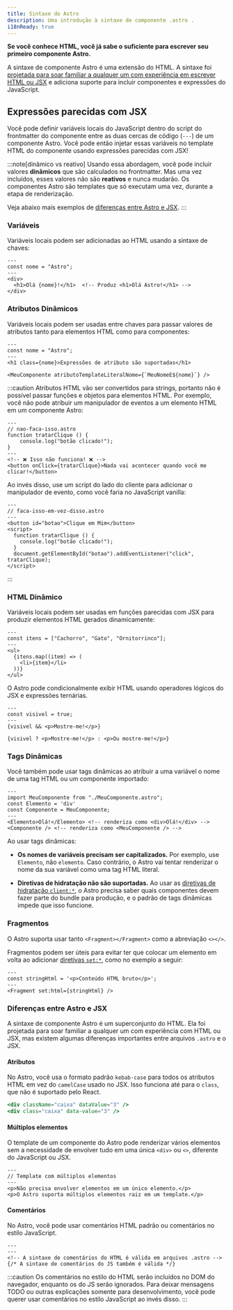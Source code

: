 ```yaml
---
title: Sintaxe do Astro
description: Uma introdução à sintaxe de componente .astro .
i18nReady: true
---
```


**Se você conhece HTML, você já sabe o suficiente para escrever seu primeiro componente Astro.**

A sintaxe de componente Astro é uma extensão do HTML. A sintaxe foi [projetada para soar familiar a qualquer um com experiência em escrever HTML ou JSX](#diferenças-entre-astro-e-jsx) e adiciona suporte para incluir componentes e expressões do JavaScript.


## Expressões parecidas com JSX

Você pode definir variáveis locais do JavaScript dentro do script do frontmatter do componente entre as duas cercas de código (`---`) de um componente Astro. Você pode então injetar essas variáveis no template HTML do componente usando expressões parecidas com JSX!

:::note[dinâmico vs reativo]
Usando essa abordagem, você pode incluir valores **dinâmicos** que são calculados no frontmatter. Mas uma vez incluídos, esses valores não são **reativos** e nunca mudarão. Os componentes Astro são templates que só executam uma vez, durante a etapa de renderização.

Veja abaixo mais exemplos de [diferenças entre Astro e JSX](#diferenças-entre-astro-e-jsx).
:::

### Variáveis

Variáveis locais podem ser adicionadas ao HTML usando a sintaxe de chaves:

```astro title="src/components/Variaveis.astro" "{nome}"
---
const nome = "Astro";
---
<div>
  <h1>Olá {nome}!</h1>  <!-- Produz <h1>Olá Astro!</h1> -->
</div>
```

### Atributos Dinâmicos

Variáveis locais podem ser usadas entre chaves para passar valores de atributos tanto para elementos HTML como para componentes:

```astro title="src/components/AtributosDinamicos.astro" "{nome}" "${nome}"
---
const nome = "Astro";
---
<h1 class={nome}>Expressões de atributo são suportadas</h1>

<MeuComponente atributoTemplateLiteralNome={`MeuNomeE${nome}`} />
```

:::caution
Atributos HTML vão ser convertidos para strings, portanto não é possível passar funções e objetos para elementos HTML.
Por exemplo, você não pode atribuir um manipulador de eventos a um elemento HTML em um componente Astro:

```astro
---
// nao-faca-isso.astro
function tratarClique () {
    console.log("botão clicado!");
}
---
<!-- ❌ Isso não funciona! ❌ -->
<button onClick={tratarClique}>Nada vai acontecer quando você me clicar!</button>
```

Ao invés disso, use um script do lado do cliente para adicionar o manipulador de evento, como você faria no JavaScript vanilla:

```astro
---
// faca-isso-em-vez-disso.astro
---
<button id="botao">Clique em Mim</button>
<script>
  function tratarClique () {
    console.log("botão clicado!");
  }
  document.getElementById("botao").addEventListener("click", tratarClique);
</script>
```
:::

### HTML Dinâmico

Variáveis locais podem ser usadas em funções parecidas com JSX para produzir elementos HTML gerados dinamicamente:

```astro title="src/components/HtmlDinamico.astro" "{item}"
---
const itens = ["Cachorro", "Gato", "Ornitorrinco"];
---
<ul>
  {itens.map((item) => (
    <li>{item}</li>
  ))}
</ul>
```

O Astro pode condicionalmente exibir HTML usando operadores lógicos do JSX e expressões ternárias.

```astro title="src/components/HtmlCondicional.astro" "visivel"
---
const visivel = true;
---
{visivel && <p>Mostre-me!</p>}

{visivel ? <p>Mostre-me!</p> : <p>Ou mostre-me!</p>}
```

### Tags Dinâmicas

Você também pode usar tags dinâmicas ao atribuir a uma variável o nome de uma tag HTML ou um componente importado:

```astro title="src/components/TagsDinamicas.astro" /Elemento|(?<!Meu)Componente/
---
import MeuComponente from "./MeuComponente.astro";
const Elemento = 'div'
const Componente = MeuComponente;
---
<Elemento>Olá!</Elemento> <!-- renderiza como <div>Olá!</div> -->
<Componente /> <!-- renderiza como <MeuComponente /> -->
```

Ao usar tags dinâmicas:

- **Os nomes de variáveis precisam ser capitalizados.** Por exemplo, use `Elemento`, não `elemento`. Caso contrário, o Astro vai tentar renderizar o nome da sua variável como uma tag HTML literal.

- **Diretivas de hidratação não são suportadas.** Ao usar as [diretivas de hidratação `client:*`](/pt-br/core-concepts/framework-components/#hidratando-componentes-interativos), o Astro precisa saber quais componentes devem fazer parte do bundle para produção, e o padrão de tags dinâmicas impede que isso funcione.

### Fragmentos

O Astro suporta usar tanto `<Fragment></Fragment>` como a abreviação `<></>`.

Fragmentos podem ser úteis para evitar ter que colocar um elemento em volta ao adicionar [diretivas `set:*`](/pt-br/reference/directives-reference/#sethtml), como no exemplo a seguir:

```astro title="src/components/SetHtml.astro" "Fragment"
---
const stringHtml = '<p>Conteúdo HTML bruto</p>';
---
<Fragment set:html={stringHtml} />
```

### Diferenças entre Astro e JSX

A sintaxe de componente Astro é um superconjunto do HTML. Ela foi projetada para soar familiar a qualquer um com experiência com HTML ou JSX, mas existem algumas diferenças importantes entre arquivos `.astro` e o JSX.

#### Atributos

No Astro, você usa o formato padrão `kebab-case` para todos os atributos HTML em vez do `camelCase` usado no JSX. Isso funciona até para o `class`, que não é suportado pelo React.

```jsx del={1} ins={2} title="exemplo.astro"
<div className="caixa" dataValue="3" />
<div class="caixa" data-value="3" />
```

#### Múltiplos elementos

O template de um componente do Astro pode renderizar vários elementos sem a necessidade de envolver tudo em uma única `<div>` ou `<>`, diferente do JavaScript ou JSX.

```astro title="src/components/ElementosRaiz.astro"
---
// Template com múltiplos elementos
---
<p>Não precisa envolver elementos em um único elemento.</p>
<p>O Astro suporta múltiplos elementos raiz em um template.</p>
```

#### Comentários

No Astro, você pode usar comentários HTML padrão ou comentários no estilo JavaScript.

```astro title="exemplo.astro"
---
---
<!-- A sintaxe de comentários do HTML é válida em arquivos .astro -->
{/* A sintaxe de comentários do JS também é válida */}
```

:::caution
Os comentários no estilo do HTML serão incluídos no DOM do navegador, enquanto os do JS serão ignorados. Para deixar mensagens TODO ou outras explicações somente para desenvolvimento, você pode querer usar comentários no estilo JavaScript ao invés disso.
:::



